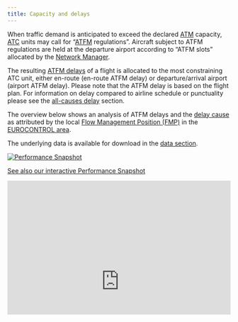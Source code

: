 ```yaml
---
title: Capacity and delays
---
```


<div class="row">
<div class="col-sm-8">
When traffic demand is anticipated to exceed the declared [ATM](/acronym/atm/) capacity, [ATC](/acronym/atc/) units may call for “[ATFM](/acronym/atfm/) regulations”. 
Aircraft subject to ATFM regulations are held at the departure airport according to “ATFM slots” allocated by the [Network Manager](/acronym/nm-cfmu/). 

The resulting [ATFM delays](/definition/atfm-delay/) of a flight is allocated to the most constraining ATC unit, either en-route (en-route ATFM delay) or departure/arrival airport (airport ATFM delay). Please note that the ATFM delay is based on the flight plan. For information on delay compared to airline schedule or punctuality please see the [all-causes delay](/capacity/tot_dly/) section.

The overview below shows an analysis of ATFM delays and the [delay cause](/definition/atfm-delay-codes/) as attributed by the local [Flow Management Position (FMP)](/acronym/fmp/) in the [EUROCONTROL area](/definition/eurocontrol-area/). 

The underlying data is available for download in the [data section](/data/).

</div>
<div class="col-sm-4">
<div class="card bg-light text-center border-0"><a href="https://www.eurocontrol.int/Economics/BalancedScorecard.html">
  <img class="card-img-top" src="/images/cap/ectl_int_db.jpg" alt="Performance Snapshot">
  <div class="card-body"><p class="card-title">See also our interactive Performance Snapshot</p></a>
  </div>
</div>
</div>
</div>

<div class="resp-container">
<iframe class="resp-iframe" src="https://datastudio.google.com/embed/reporting/e6c6b4fb-bfb2-4c5c-ad8b-c0261c3e588a/page/nTTw" frameborder="0" style="border:0" allowfullscreen></iframe>
</div>
<style type="text/css">
.img-responsive {
    margin: 0 auto;
    max-width: 75%
}

.resp-container {
    position: relative;
    overflow: hidden;
    padding-top: 60.0%;
}

.resp-iframe {
    position: absolute;
    top: 0;
    left: 0;
    width: 100%;
    height: 150%;
    border: 0;
}
</style>

